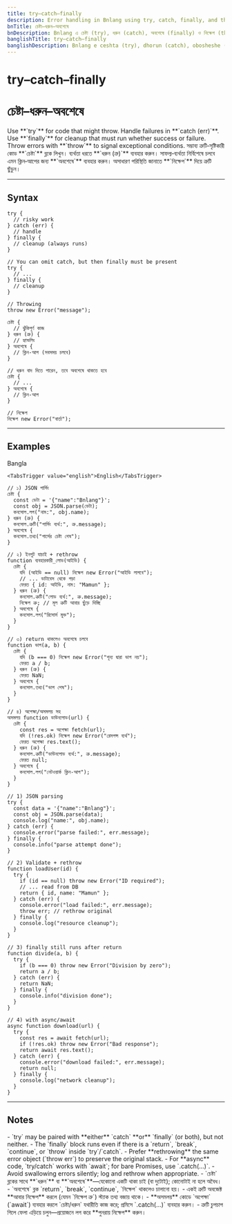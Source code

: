 ```yaml
---
title: try–catch–finally
description: Error handling in Bnlang using try, catch, finally, and throw — with examples in Bangla, Banglish, and English.
bnTitle: চেষ্টা–ধরুন–অবশেষে
bnDescription: Bnlang এ চেষ্টা (try), ধরুন (catch), অবশেষে (finally) ও নিক্ষেপ (throw) দিয়ে ত্রুটি হ্যান্ডলিং—বাংলা উদাহরণসহ।
banglishTitle: try–catch–finally
banglishDescription: Bnlang e ceshta (try), dhorun (catch), obosheshe (finally), nikkhep (throw) diye error handling.
---
```


# <I18nEnglish>try–catch–finally</I18nEnglish>
# <I18nBangla>চেষ্টা–ধরুন–অবশেষে</I18nBangla>


<I18nEnglish>
Use **`try`** for code that might throw. Handle failures in **`catch (err)`**.  
Use **`finally`** for cleanup that must run whether success or failure.  
Throw errors with **`throw`** to signal exceptional conditions.
</I18nEnglish>

<I18nBangla>
সম্ভাব্য ত্রুটি‑সৃষ্টিকারী কোড **`চেষ্টা`** ব্লকে লিখুন। ব্যর্থতা ধরতে **`ধরুন (ত্রু)`** ব্যবহার করুন।  
সাফল্য‑ব্যর্থতা নির্বিশেষে চলবে এমন ক্লিন‑আপের জন্য **`অবশেষে`** ব্যবহার করুন।  
অসাধারণ পরিস্থিতি জানাতে **`নিক্ষেপ`** দিয়ে ত্রুটি ছুঁড়ুন।
</I18nBangla>



---

## Syntax

<I18nEnglish>

```bnl
try {
  // risky work
} catch (err) {
  // handle
} finally {
  // cleanup (always runs)
}

// You can omit catch, but then finally must be present
try {
  // ...
} finally {
  // cleanup
}

// Throwing
throw new Error("message");
```
</I18nEnglish>

<I18nBangla>

```bnl
চেষ্টা {
  // ঝুঁকিপূর্ণ কাজ
} ধরুন (ত্রু) {
  // হ্যান্ডলিং
} অবশেষে {
  // ক্লিন‑আপ (সবসময় চলবে)
}

// ধরুন বাদ দিতে পারেন, তবে অবশেষে থাকতে হবে
চেষ্টা {
  // ...
} অবশেষে {
  // ক্লিন‑আপ
}

// নিক্ষেপ
নিক্ষেপ new Error("বার্তা");
```
</I18nBangla>



---

## Examples

<Tabs defaultValue="bangla" className="w-full">
  <TabsList>
    <TabsTrigger value="bangla">Bangla</TabsTrigger>
    
    <TabsTrigger value="english">English</TabsTrigger>
  </TabsList>

  <TabsContent value="bangla">

```bnl
// ১) JSON পার্সিং
চেষ্টা {
  const ডেটা = '{"name":"Bnlang"}';
  const obj = JSON.parse(ডেটা);
  কনসোল.লগ("নাম:", obj.name);
} ধরুন (ত্রু) {
  কনসোল.ত্রুটি("পার্সিং ব্যর্থ:", ত্রু.message);
} অবশেষে {
  কনসোল.তথ্য("পার্সের চেষ্টা শেষ");
}

// ২) ইনপুট যাচাই + rethrow
function ব্যবহারকারী_লোড(আইডি) {
  চেষ্টা {
    যদি (আইডি == null) নিক্ষেপ new Error("আইডি লাগবে");
    // ... ডাটাবেস থেকে পড়া
    ফেরত { id: আইডি, নাম: "Mamun" };
  } ধরুন (ত্রু) {
    কনসোল.ত্রুটি("লোড ব্যর্থ:", ত্রু.message);
    নিক্ষেপ ত্রু; // মূল ত্রুটি আবার ছুঁড়ে দিচ্ছি
  } অবশেষে {
    কনসোল.লগ("রিসোর্স মুক্ত");
  }
}

// ৩) return থাকলেও অবশেষে চলবে
function ভাগ(a, b) {
  চেষ্টা {
    যদি (b === 0) নিক্ষেপ new Error("শূন্য দ্বারা ভাগ নয়");
    ফেরত a / b;
  } ধরুন (ত্রু) {
    ফেরত NaN;
  } অবশেষে {
    কনসোল.তথ্য("ভাগ শেষ");
  }
}

// ৪) অপেক্ষা/অসমলয় সহ
অসমলয় function ডাউনলোড(url) {
  চেষ্টা {
    const res = অপেক্ষা fetch(url);
    যদি (!res.ok) নিক্ষেপ new Error("রেসপন্স ব্যর্থ");
    ফেরত অপেক্ষা res.text();
  } ধরুন (ত্রু) {
    কনসোল.ত্রুটি("ডাউনলোড ব্যর্থ:", ত্রু.message);
    ফেরত null;
  } অবশেষে {
    কনসোল.লগ("নেটওয়ার্ক ক্লিন‑আপ");
  }
}
```
  </TabsContent>

  

  <TabsContent value="english">

```bnl
// 1) JSON parsing
try {
  const data = '{"name":"Bnlang"}';
  const obj = JSON.parse(data);
  console.log("name:", obj.name);
} catch (err) {
  console.error("parse failed:", err.message);
} finally {
  console.info("parse attempt done");
}

// 2) Validate + rethrow
function loadUser(id) {
  try {
    if (id == null) throw new Error("ID required");
    // ... read from DB
    return { id, name: "Mamun" };
  } catch (err) {
    console.error("load failed:", err.message);
    throw err; // rethrow original
  } finally {
    console.log("resource cleanup");
  }
}

// 3) finally still runs after return
function divide(a, b) {
  try {
    if (b === 0) throw new Error("Division by zero");
    return a / b;
  } catch (err) {
    return NaN;
  } finally {
    console.info("division done");
  }
}

// 4) with async/await
async function download(url) {
  try {
    const res = await fetch(url);
    if (!res.ok) throw new Error("Bad response");
    return await res.text();
  } catch (err) {
    console.error("download failed:", err.message);
    return null;
  } finally {
    console.log("network cleanup");
  }
}
```
  </TabsContent>
</Tabs>

---

## Notes

<I18nEnglish>
- `try` may be paired with **either** `catch` **or** `finally` (or both), but not neither.  
- The `finally` block runs even if there is a `return`, `break`, `continue`, or `throw` inside `try`/`catch`.  
- Prefer **rethrowing** the same error object (`throw err`) to preserve the original stack.  
- For **async** code, `try/catch` works with `await`; for bare Promises, use `.catch(...)`.  
- Avoid swallowing errors silently; log and rethrow when appropriate.
</I18nEnglish>

<I18nBangla>
- `চেষ্টা` ব্লকের সাথে **`ধরুন`** বা **`অবশেষে`**—যেকোনো একটি থাকা চাই (বা দুটোই); কোনোটাই না হলে অবৈধ।  
- `অবশেষে` ব্লক `return`, `break`, `continue`, `নিক্ষেপ` থাকলেও চালানো হয়।  
- একই ত্রুটি অবজেক্ট **আবার নিক্ষেপ** করলে (যেমন `নিক্ষেপ ত্রু`) স্ট্যাক তথ্য বজায় থাকে।  
- **অসমলয়** কোডে `অপেক্ষা` (`await`) ব্যবহার করলে `চেষ্টা/ধরুন` যথারীতি কাজ করে; প্রমিসে `.catch(...)` ব্যবহার করুন।  
- ত্রুটি চুপচাপ গিলে ফেলা এড়িয়ে চলুন—প্রয়োজনে লগ করে **পুনরায় নিক্ষেপ** করুন।
</I18nBangla>


